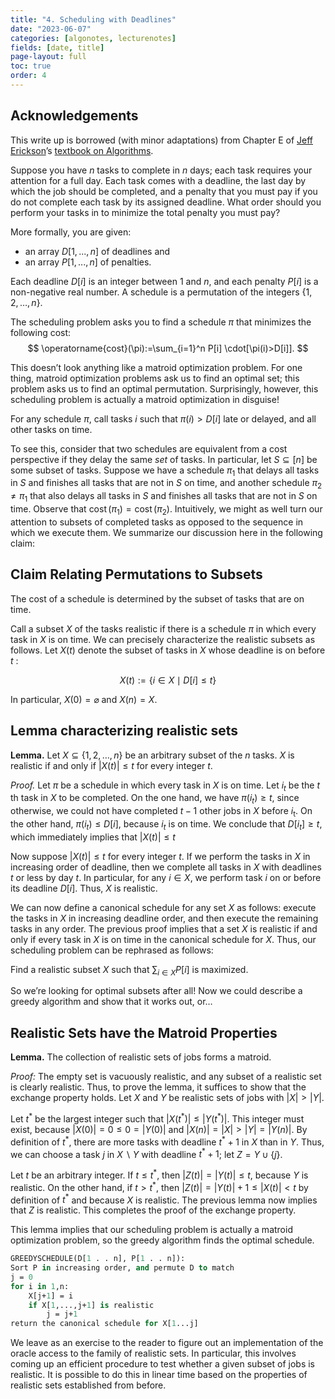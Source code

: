 ```yaml
---
title: "4. Scheduling with Deadlines"
date: "2023-06-07"
categories: [algonotes, lecturenotes]
fields: [date, title]
page-layout: full
toc: true
order: 4
---
```


:::{.callout-note}
# Acknowledgements
This write up is borrowed (with minor adaptations) from Chapter E of [Jeff Erickson](http://jeffe.cs.illinois.edu/)'s [textbook on Algorithms](http://jeffe.cs.illinois.edu/teaching/algorithms/). 

<!-- The interactive illustrations were generated with assistance from ChatGPT (the May 12 version). -->
:::

Suppose you have $n$ tasks to complete in $n$ days; each task requires your attention for a full day. Each task comes with a deadline, the last day by which the job should be completed, and a penalty that you must pay if you do not complete each task by its assigned deadline. What order should you perform your tasks in to minimize the total penalty you must pay?

More formally, you are given:

- an array $D[1,...,n]$ of deadlines and 
- an array $P[1,...,n]$ of penalties. 

Each deadline $D[i]$ is an integer between 1 and $n$, and each penalty $P[i]$ is a non-negative real number. A schedule is a permutation of the integers $\{1,2, \ldots, n\}$. 

The scheduling problem asks you to find a schedule $\pi$ that minimizes the following cost:
$$
\operatorname{cost}(\pi):=\sum_{i=1}^n P[i] \cdot[\pi(i)>D[i]].
$$

This doesn't look anything like a matroid optimization problem. For one thing, matroid optimization problems ask us to find an optimal set; this problem asks us to find an optimal permutation. Surprisingly, however, this scheduling problem is actually a matroid optimization in disguise! 

For any schedule $\pi$, call tasks $i$ such that $\pi(i)>D[i]$ late or delayed, and all other tasks on time. 

To see this, consider that two schedules are equivalent from a cost perspective if they delay the same _set_ of tasks. In particular, let $S \subseteq [n]$ be some subset of tasks. Suppose we have a schedule $\pi_1$ that delays all tasks in $S$ and finishes all tasks that are not in $S$ on time, and another schedule $\pi_2 \neq \pi_1$ that also delays all tasks in $S$ and finishes all tasks that are not in $S$ on time. Observe that $\operatorname{cost}(\pi_1) = \operatorname{cost}(\pi_2)$. Intuitively, we might as well turn our attention to subsets of completed tasks as opposed to the sequence in which we execute them. We summarize our discussion here in the following claim:

:::{.callout-tip}
# Claim Relating Permutations to Subsets
The cost of a schedule is determined by the subset of tasks that are on time.
:::

Call a subset $X$ of the tasks realistic if there is a schedule $\pi$ in which every task in $X$ is on time. We can precisely characterize the realistic subsets as follows. Let $X(t)$ denote the subset of tasks in $X$ whose deadline is on before $t$ :

$$
X(t):=\{i \in X \mid D[i] \leq t\}
$$

In particular, $X(0)=\varnothing$ and $X(n)=X$.


:::{.callout-tip}
# Lemma characterizing realistic sets

**Lemma.** Let $X \subseteq\{1,2, \ldots, n\}$ be an arbitrary subset of the $n$ tasks. $X$ is realistic if and only if $|X(t)| \leq t$ for every integer $t$.

_Proof._ Let $\pi$ be a schedule in which every task in $X$ is on time. Let $i_t$ be the $t$ th task in $X$ to be completed. On the one hand, we have $\pi\left(i_t\right) \geq t$, since otherwise, we could not have completed $t-1$ other jobs in $X$ before $i_{\mathrm{t}}$. On the other hand, $\pi\left(i_t\right) \leq D[i]$, because $i_t$ is on time. We conclude that $D\left[i_t\right] \geq t$, which immediately implies that $|X(t)| \leq t$

Now suppose $|X(t)| \leq t$ for every integer $t$. If we perform the tasks in $X$ in increasing order of deadline, then we complete all tasks in $X$ with deadlines $t$ or less by day $t$. In particular, for any $i \in X$, we perform task $i$ on or before its deadline $D[i]$. Thus, $X$ is realistic.
:::

We can now define a canonical schedule for any set $X$ as follows: execute the tasks in $X$ in increasing deadline order, and then execute the remaining tasks in any order. The previous proof implies that a set $X$ is realistic if and only if every task in $X$ is on time in the canonical schedule for $X$. Thus, our scheduling problem can be rephrased as follows:


:::{.callout-note appearance="minimal"}
Find a realistic subset $X$ such that $\sum_{i \in X} P[i]$ is maximized.
:::

So we're looking for optimal subsets after all! Now we could describe a greedy algorithm and show that it works out, or... 


:::{.callout-tip} 
# Realistic Sets have the Matroid Properties

**Lemma.** The collection of realistic sets of jobs forms a matroid.

_Proof:_ The empty set is vacuously realistic, and any subset of a realistic set is clearly realistic. Thus, to prove the lemma, it suffices to show that the exchange property holds. Let $X$ and $Y$ be realistic sets of jobs with $|X|>|Y|$.

Let $t^*$ be the largest integer such that $\left|X\left(t^*\right)\right| \leq\left|Y\left(t^*\right)\right|$. This integer must exist, because $|X(0)|=0 \leq 0=|Y(0)|$ and $|X(n)|=|X|>|Y|=|Y(n)|$. By definition of $t^*$, there are more tasks with deadline $t^*+1$ in $X$ than in $Y$. Thus, we can choose a task $j$ in $X \backslash Y$ with deadline $t^*+1$; let $Z=Y \cup\{j\}$.

Let $t$ be an arbitrary integer. If $t \leq t^*$, then $|Z(t)|=|Y(t)| \leq t$, because $Y$ is realistic. On the other hand, if $t>t^*$, then $|Z(t)|=|Y(t)|+1 \leq|X(t)|<t$ by definition of $t^*$ and because $X$ is realistic. The previous lemma now implies that $Z$ is realistic. This completes the proof of the exchange property.
:::


This lemma implies that our scheduling problem is actually a matroid optimization problem, so the greedy algorithm finds the optimal schedule.

```pascal
GREEDYSCHEDULE(D[1 . . n], P[1 . . n]):
Sort P in increasing order, and permute D to match
j = 0
for i in 1,n:
    X[j+1] = i
    if X[1,...,j+1] is realistic
        j = j+1
return the canonical schedule for X[1...j]
```

We leave as an exercise to the reader to figure out an implementation of the oracle access to the family of realistic sets. In particular, this involves coming up an efficient procedure to test whether a given subset of jobs is realistic. It is possible to do this in linear time based on the properties of realistic sets established from before.